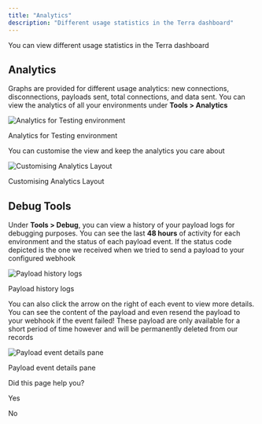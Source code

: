 ```yaml
---
title: "Analytics"
description: "Different usage statistics in the Terra dashboard"
---
```

You can view different usage statistics in the Terra dashboard

## Analytics

Graphs are provided for different usage analytics: new connections, disconnections, payloads sent, total connections, and data sent. You can view the analytics of all your environments under **Tools > Analytics**

![Analytics for Testing environment](https://files.readme.io/1dfdc12-image.png)

Analytics for Testing environment

You can customise the view and keep the analytics you care about

![Customising Analytics Layout](https://files.readme.io/8273f11-image.png)

Customising Analytics Layout

## Debug Tools

Under **Tools > Debug**, you can view a history of your payload logs for debugging purposes. You can see the last **48 hours** of activity for each environment and the status of each payload event. If the status code depicted is the one we received when we tried to send a payload to your configured webhook

![Payload history logs](https://files.readme.io/9c02e86-image.png)

Payload history logs

You can also click the arrow on the right of each event to view more details. You can see the content of the payload and even resend the payload to your webhook if the event failed! These payload are only available for a short period of time however and will be permanently deleted from our records

![Payload event details pane](https://files.readme.io/db213e8-image.png)

Payload event details pane

Did this page help you?

Yes

No